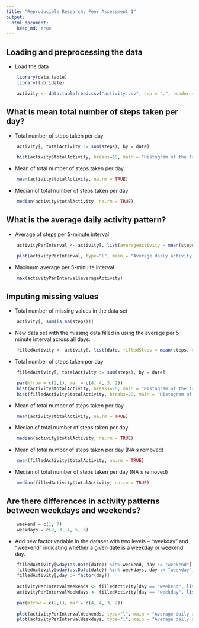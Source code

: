 ```yaml
---
title: "Reproducible Research: Peer Assessment 1"
output: 
  html_document:
    keep_md: true
---
```



## Loading and preprocessing the data

  * Load the data
```r
    library(data.table) 
    library(lubridate)
```
```r
    activity <- data.table(read.csv("activity.csv", sep = ",", header = TRUE))
```

## What is mean total number of steps taken per day?
  * Total number of steps taken per day
```r
    activity[, totalActivity := sum(steps), by = date]
```
 
```r
    hist(activity$totalActivity, breaks=10, main = "Histogram of the total number of steps taken each day", xlab = "Total steps per day" ) 
```
 
 * Mean of total number of steps taken per day
```r
    mean(activity$totalActivity, na.rm = TRUE)
```
 
 * Median  of total number of steps taken per day
```r
    median(activity$totalActivity, na.rm = TRUE)
```

## What is the average daily activity pattern?
* Average of steps per 5-minute interval
```r
    activityPerInterval <- activity[, list(averageActivity = mean(steps, na.rm = TRUE)), by = interval]
```
```r
    plot(activityPerInterval, type="l", main = "Average daily activity pattern", xlab = "Interval", ylab = "Average steps", col = "red")
```
 
 * Maximum average per 5-minulte interval
```r
    max(activityPerInterval$averageActivity)
```
 
## Imputing missing values
* Total number of missing values in the data set
```r
    activity[, sum(is.na(steps))]
```
 
 * New data set with the missing data filled in using the average per 5-minute interval across all days.
```r
 
    filledActivity <- activity[, list(date, filledSteps = mean(steps, na.rm = TRUE), steps), by = interval][order(date, interval)][is.na(steps), steps := filledSteps]

```

 * Total number of steps taken per day
```r
    filledActivity[, totalActivity := sum(steps), by = date]
```
 
```r
    par(mfrow = c(2,1), mar = c(4, 4, 3, 2))
    hist(activity$totalActivity, breaks=20, main = "Histogram of the total number of steps taken each day", xlab ="")
    hist(filledActivity$totalActivity, breaks=20, main = "Histogram of the total number of steps taken each day (NA s removed)", xlab = "Total steps per day")
```

 * Mean of total number of steps taken per day
```r
    mean(activity$totalActivity, na.rm = TRUE)
```
 
 * Median of total number of steps taken per day
```r
    median(activity$totalActivity, na.rm = TRUE)
```
 
 * Mean of total number of steps taken per day (NA s removed)
```r
    mean(filledActivity$totalActivity, na.rm = TRUE)
```
 
 * Median of total number of steps taken per day (NA s removed)
```r
    median(filledActivity$totalActivity, na.rm = TRUE)
```
 
 
## Are there differences in activity patterns between weekdays and weekends?

```r
    weekend = c(1, 7)
    weekdays = c(2, 3, 4, 5, 6)
```
 * Add new factor variable in the dataset with two levels -- "weekday" and "weekend" indicating whether a given date is a weekday or weekend day.
```r
    filledActivity[wday(as.Date(date)) %in% weekend, day := "weekend"]
    filledActivity[wday(as.Date(date)) %in% weekdays, day := "weekday"]
    filledActivity[,day := factor(day)]
    
    activityPerIntervalWeekends <- filledActivity[day == "weekend", list(averageActivity = mean(steps, na.rm = TRUE)), by = interval]
    activityPerIntervalWeekdays <- filledActivity[day == "weekday", list(averageActivity = mean(steps, na.rm = TRUE)), by = interval]
```
```r
    par(mfrow = c(2,1), mar = c(4, 4, 3, 2))
    
    plot(activityPerIntervalWeekends, type="l", main = "Average daily activity pattern Weekends", col = "red")
    plot(activityPerIntervalWeekdays, type="l", main = "Average daily activity pattern Weekdays", col = "red")
```
